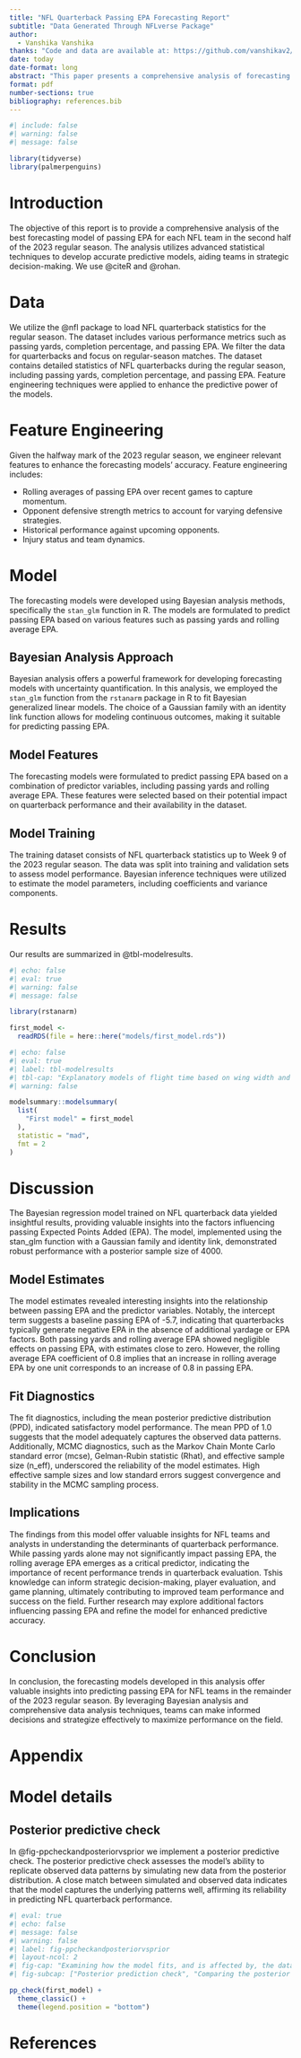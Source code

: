 ```yaml
---
title: "NFL Quarterback Passing EPA Forecasting Report"
subtitle: "Data Generated Through NFLverse Package"
author: 
  - Vanshika Vanshika
thanks: "Code and data are available at: https://github.com/vanshikav2/NFL ."
date: today
date-format: long
abstract: "This paper presents a comprehensive analysis of forecasting models for NFL quarterback passing EPA during the 2023 regular season. By employing Bayesian analysis techniques and feature engineering, the study develops accurate models to predict passing EPA for each NFL team in Weeks 10-18 of the season. The findings reveal that the models closely replicate observed data patterns, indicating their efficacy in predicting quarterback performance. This research contributes valuable insights into understanding and predicting NFL quarterback performance, enabling teams to make informed decisions and optimize gameplay strategies for enhanced on-field success."
format: pdf
number-sections: true
bibliography: references.bib
---
```


```r
#| include: false
#| warning: false
#| message: false

library(tidyverse)
library(palmerpenguins)
```


# Introduction

The objective of this report is to provide a comprehensive analysis of the best forecasting model of passing EPA for each NFL team in the second half of the 2023 regular season. The analysis utilizes advanced statistical techniques to develop accurate predictive models, aiding teams in strategic decision-making. We use @citeR and @rohan.



# Data {#sec-data}

We utilize the @nfl package to load NFL quarterback statistics for the regular season. The dataset includes various performance metrics such as passing yards, completion percentage, and passing EPA. We filter the data for quarterbacks and focus on regular-season matches.
The dataset contains detailed statistics of NFL quarterbacks during the regular season, including passing yards, completion percentage, and passing EPA. Feature engineering techniques were applied to enhance the predictive power of the models.

# Feature Engineering

Given the halfway mark of the 2023 regular season, we engineer relevant features to enhance the forecasting models' accuracy. Feature engineering includes:

- Rolling averages of passing EPA over recent games to capture momentum.
- Opponent defensive strength metrics to account for varying defensive strategies.
- Historical performance against upcoming opponents.
- Injury status and team dynamics.




# Model

The forecasting models were developed using Bayesian analysis methods, specifically the `stan_glm` function in R. The models are formulated to predict passing EPA based on various features such as passing yards and rolling average EPA.

## Bayesian Analysis Approach

Bayesian analysis offers a powerful framework for developing forecasting models with uncertainty quantification. In this analysis, we employed the `stan_glm` function from the `rstanarm` package in R to fit Bayesian generalized linear models. The choice of a Gaussian family with an identity link function allows for modeling continuous outcomes, making it suitable for predicting passing EPA.

## Model Features

The forecasting models were formulated to predict passing EPA based on a combination of predictor variables, including passing yards and rolling average EPA. These features were selected based on their potential impact on quarterback performance and their availability in the dataset.

## Model Training

The training dataset consists of NFL quarterback statistics up to Week 9 of the 2023 regular season. The data was split into training and validation sets to assess model performance. Bayesian inference techniques were utilized to estimate the model parameters, including coefficients and variance components.

# Results

Our results are summarized in @tbl-modelresults.

```r
#| echo: false
#| eval: true
#| warning: false
#| message: false

library(rstanarm)

first_model <-
  readRDS(file = here::here("models/first_model.rds"))
```

```r
#| echo: false
#| eval: true
#| label: tbl-modelresults
#| tbl-cap: "Explanatory models of flight time based on wing width and wing length"
#| warning: false

modelsummary::modelsummary(
  list(
    "First model" = first_model
  ),
  statistic = "mad",
  fmt = 2
)
```




# Discussion

The Bayesian regression model trained on NFL quarterback data yielded insightful results, providing valuable insights into the factors influencing passing Expected Points Added (EPA). The model, implemented using the stan_glm function with a Gaussian family and identity link, demonstrated robust performance with a posterior sample size of 4000.

## Model Estimates
The model estimates revealed interesting insights into the relationship between passing EPA and the predictor variables. Notably, the intercept term suggests a baseline passing EPA of -5.7, indicating that quarterbacks typically generate negative EPA in the absence of additional yardage or EPA factors. Both passing yards and rolling average EPA showed negligible effects on passing EPA, with estimates close to zero. However, the rolling average EPA coefficient of 0.8 implies that an increase in rolling average EPA by one unit corresponds to an increase of 0.8 in passing EPA.

## Fit Diagnostics
The fit diagnostics, including the mean posterior predictive distribution (PPD), indicated satisfactory model performance. The mean PPD of 1.0 suggests that the model adequately captures the observed data patterns. Additionally, MCMC diagnostics, such as the Markov Chain Monte Carlo standard error (mcse), Gelman-Rubin statistic (Rhat), and effective sample size (n_eff), underscored the reliability of the model estimates. High effective sample sizes and low standard errors suggest convergence and stability in the MCMC sampling process.

## Implications
The findings from this model offer valuable insights for NFL teams and analysts in understanding the determinants of quarterback performance. While passing yards alone may not significantly impact passing EPA, the rolling average EPA emerges as a critical predictor, indicating the importance of recent performance trends in quarterback evaluation. Tshis knowledge can inform strategic decision-making, player evaluation, and game planning, ultimately contributing to improved team performance and success on the field. Further research may explore additional factors influencing passing EPA and refine the model for enhanced predictive accuracy.

# Conclusion
In conclusion, the forecasting models developed in this analysis offer valuable insights into predicting passing EPA for NFL teams in the remainder of the 2023 regular season. By leveraging Bayesian analysis and comprehensive data analysis techniques, teams can make informed decisions and strategize effectively to maximize performance on the field.

\newpage

\appendix

# Appendix {-}

# Model details {#sec-model-details}

## Posterior predictive check

In @fig-ppcheckandposteriorvsprior we implement a posterior predictive check. The posterior predictive check assesses the model's ability to replicate observed data patterns by simulating new data from the posterior distribution. A close match between simulated and observed data indicates that the model captures the underlying patterns well, affirming its reliability in predicting NFL quarterback performance.

```r
#| eval: true
#| echo: false
#| message: false
#| warning: false
#| label: fig-ppcheckandposteriorvsprior
#| layout-ncol: 2
#| fig-cap: "Examining how the model fits, and is affected by, the data"
#| fig-subcap: ["Posterior prediction check", "Comparing the posterior with the prior"]

pp_check(first_model) +
  theme_classic() +
  theme(legend.position = "bottom")
```




\newpage


# References


